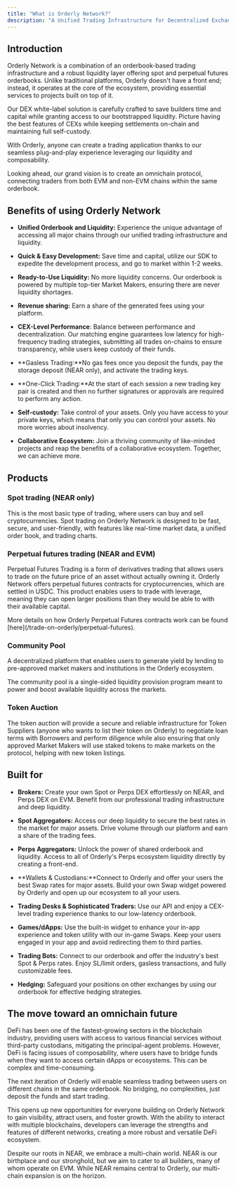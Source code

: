 ```yaml
---
title: "What is Orderly Network?"
description: "A Unified Trading Infrastructure for Decentralized Exchanges"
---
```


## Introduction

Orderly Network is a combination of an orderbook-based trading infrastructure and a robust liquidity layer offering spot and perpetual futures orderbooks. Unlike traditional platforms, Orderly doesn't have a front end; instead, it operates at the core of the ecosystem, providing essential services to projects built on top of it.

Our DEX white-label solution is carefully crafted to save builders time and capital while granting access to our bootstrapped liquidity. Picture having the best features of CEXs while keeping settlements on-chain and maintaining full self-custody. 

With Orderly, anyone can create a trading application thanks to our seamless plug-and-play experience leveraging our liquidity and composability.

Looking ahead, our grand vision is to create an omnichain protocol, connecting traders from both EVM and non-EVM chains within the same orderbook. 

## Benefits of using Orderly Network

* **Unified Orderbook and Liquidity:** Experience the unique advantage of accessing all major chains through our unified trading infrastructure and liquidity.

* **Quick & Easy Development:** Save time and capital, utilize our SDK to expedite the development process, and go to market within 1-2 weeks.

* **Ready-to-Use Liquidity:** No more liquidity concerns. Our orderbook is powered by multiple top-tier Market Makers, ensuring there are never liquidity shortages.

* **Revenue sharing:** Earn a share of the generated fees using your platform.

* **CEX-Level Performance**: Balance between performance and decentralization. Our matching engine guarantees low latency for high-frequency trading strategies, submitting all trades on-chains to ensure transparency, while users keep custody of their funds.

* **Gasless Trading:**No gas fees once you deposit the funds, pay the storage deposit (NEAR only), and activate the trading keys.

* **One-Click Trading:**At the start of each session a new trading key pair is created and then no further signatures or approvals are required to perform any action.

* **Self-custody:** Take control of your assets. Only you have access to your private keys, which means that only you can control your assets. No more worries about insolvency.

* **Collaborative Ecosystem:** Join a thriving community of like-minded projects and reap the benefits of a collaborative ecosystem. Together, we can achieve more.

## Products

### Spot trading (NEAR only)

This is the most basic type of trading, where users can buy and sell cryptocurrencies. Spot trading on Orderly Network is designed to be fast, secure, and user-friendly, with features like real-time market data, a unified order book, and trading charts.

### Perpetual futures trading (NEAR and EVM)

Perpetual Futures Trading is a form of derivatives trading that allows users to trade on the future price of an asset without actually owning it. Orderly Network offers perpetual futures contracts for cryptocurrencies, which are settled in USDC. This product enables users to trade with leverage, meaning they can open larger positions than they would be able to with their available capital.

<Note>
    More details on how Orderly Perpetual Futures contracts work can be found [here](/trade-on-orderly/perpetual-futures).
</Note>

### Community Pool

A decentralized platform that enables users to generate yield by lending to pre-approved market makers and institutions in the Orderly ecosystem.

The community pool is a single-sided liquidity provision program meant to power and boost available liquidity across the markets.

### Token Auction

The token auction will provide a secure and reliable infrastructure for Token Suppliers (anyone who wants to list their token on Orderly) to negotiate loan terms with Borrowers and perform diligence while also ensuring that only approved Market Makers will use staked tokens to make markets on the protocol, helping with new token listings.

## Built for

* **Brokers:** Create your own Spot or Perps DEX effortlessly on NEAR, and Perps DEX on EVM. Benefit from our professional trading infrastructure and deep liquidity.

* **Spot Aggregators:** Access our deep liquidity to secure the best rates in the market for major assets. Drive volume through our platform and earn a share of the trading fees.

* **Perps Aggregators:** Unlock the power of shared orderbook and liquidity. Access to all of Orderly's Perps ecosystem liquidity directly by creating a front-end.

* **Wallets & Custodians:**Connect to Orderly and offer your users the best Swap rates for major assets. Build your own Swap widget powered by Orderly and open up our ecosystem to all your users.

* **Trading Desks & Sophisticated Traders:** Use our API and enjoy a CEX-level trading experience thanks to our low-latency orderbook.

* **Games/dApps:** Use the built-in widget to enhance your in-app experience and token utility with our in-game Swaps. Keep your users engaged in your app and avoid redirecting them to third parties.

* **Trading Bots:** Connect to our orderbook and offer the industry's best Spot & Perps rates. Enjoy SL/limit orders, gasless transactions, and fully customizable fees.

* **Hedging:** Safeguard your positions on other exchanges by using our orderbook for effective hedging strategies.

## The move toward an omnichain future

DeFi has been one of the fastest-growing sectors in the blockchain industry, providing users with access to various financial services without third-party custodians, mitigating the principal-agent problems. However, DeFi is facing issues of composability, where users have to bridge funds when they want to access certain dApps or ecosystems. This can be complex and time-consuming.

The next iteration of Orderly will enable seamless trading between users on different chains in the same orderbook. No bridging, no complexities, just deposit the funds and start trading.

This opens up new opportunities for everyone building on Orderly Network to gain visibility, attract users, and foster growth. With the ability to interact with multiple blockchains, developers can leverage the strengths and features of different networks, creating a more robust and versatile DeFi ecosystem.

Despite our roots in NEAR, we embrace a multi-chain world. NEAR is our birthplace and our stronghold, but we aim to cater to all builders, many of whom operate on EVM. While NEAR remains central to Orderly, our multi-chain expansion is on the horizon. 